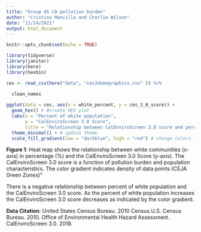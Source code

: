 ```yaml
---
title: "Group 45 CA pollution burden"
author: "Cristina Mancilla and Charlie Wilson"
date: "11/14/2021"
output: html_document
---
```


```r
knitr::opts_chunk$set(echo = TRUE)
```

```r
library(tidyverse)
library(janitor)
library(here)
library(hexbin)
```

```r
ces <- read_csv(here("data", "ces3demographics.csv" )) %>% 
  
  clean_names
```

```r
ggplot(data = ces, aes(x = white_percent, y = ces_3_0_score)) +
  geom_hex() + #create HEX plot
  labs(x = "Percent of white population", 
       y = "CalEnviroScreen 3.0 Score", 
       title = "Relationship between CalEnviroScreen 3.0 score and percentage (%) of white population ") +
  theme_minimal() + # update theme
  scale_fill_gradient(low = "darkblue", high = "red") # change colors to red and blue
```


**Figure 1**: Heat map shows the relationship between white communities (x-axis) in percentage (%) and the CalEnviroScreen 3.0 Score (y-axis). The CalEnviroScreen 3.0 score is a function of pollution burden and population characteristics. The color gradient indicates density of data points (CEJA Green Zones)"

There is a negative relationship between percent of white population and the CalEnviroScreen 3.0 score. As the percent of white population increases the CalEnviroScreen 3.0 score decreases as indicated by the color gradient. 

**Data Citation**: 
United States Census Bureau. 2010 Census.U.S. Census Bureau. 2010.
Office of
Environmental Health Hazard Assessment. CalEnviroScreen 3.0. 2018.